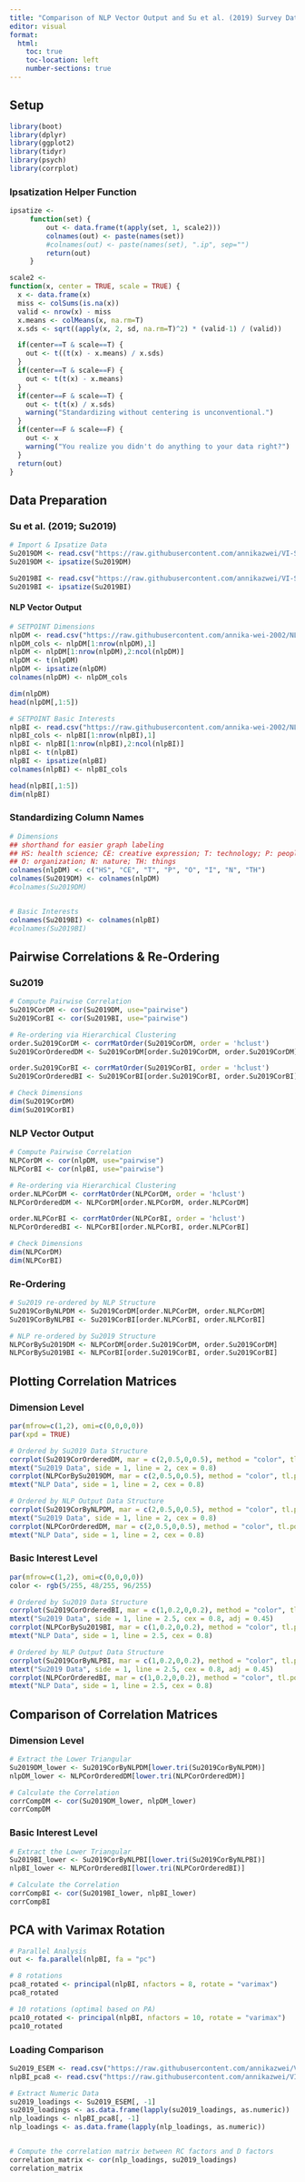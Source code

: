 ```yaml
---
title: "Comparison of NLP Vector Output and Su et al. (2019) Survey Data"
editor: visual
format:
  html:
    toc: true
    toc-location: left
    number-sections: true 
---
```


## Setup

```r
library(boot)
library(dplyr)
library(ggplot2)
library(tidyr)
library(psych)
library(corrplot)
```

### Ipsatization Helper Function

```r
ipsatize <-
     function(set) {
         out <- data.frame(t(apply(set, 1, scale2)))
         colnames(out) <- paste(names(set))
         #colnames(out) <- paste(names(set), ".ip", sep="")
         return(out)
     }

scale2 <-
function(x, center = TRUE, scale = TRUE) {
  x <- data.frame(x)
  miss <- colSums(is.na(x))
  valid <- nrow(x) - miss
  x.means <- colMeans(x, na.rm=T)
  x.sds <- sqrt((apply(x, 2, sd, na.rm=T)^2) * (valid-1) / (valid))

  if(center==T & scale==T) {
    out <- t((t(x) - x.means) / x.sds)
  }
  if(center==T & scale==F) {
    out <- t(t(x) - x.means)
  }
  if(center==F & scale==T) {
    out <- t(t(x) / x.sds)
    warning("Standardizing without centering is unconventional.")
  }
  if(center==F & scale==F) {
    out <- x
    warning("You realize you didn't do anything to your data right?")
  }
  return(out)
}
```

## Data Preparation

### Su et al. (2019; Su2019)

```r
# Import & Ipsatize Data
Su2019DM <- read.csv("https://raw.githubusercontent.com/annikazwei/VI-Structure-with-NLP/refs/heads/main/Data_Files/Su2019_DM.csv")
Su2019DM <- ipsatize(Su2019DM)

Su2019BI <- read.csv("https://raw.githubusercontent.com/annikazwei/VI-Structure-with-NLP/refs/heads/main/Data_Files/Su2019_BI.csv")
Su2019BI <- ipsatize(Su2019BI)
```

#### NLP Vector Output

```r
# SETPOINT Dimensions
nlpDM <- read.csv("https://raw.githubusercontent.com/annika-wei-2002/NLP-VI-Structure/refs/heads/main/NLP_Vectors_DM.csv")
nlpDM_cols <- nlpDM[1:nrow(nlpDM),1]
nlpDM <- nlpDM[1:nrow(nlpDM),2:ncol(nlpDM)]
nlpDM <- t(nlpDM)
nlpDM <- ipsatize(nlpDM)
colnames(nlpDM) <- nlpDM_cols 

dim(nlpDM)
head(nlpDM[,1:5])

# SETPOINT Basic Interests
nlpBI <- read.csv("https://raw.githubusercontent.com/annika-wei-2002/NLP-VI-Structure/refs/heads/main/NLP_Vectors_BI.csv")
nlpBI_cols <- nlpBI[1:nrow(nlpBI),1]
nlpBI <- nlpBI[1:nrow(nlpBI),2:ncol(nlpBI)]
nlpBI <- t(nlpBI)
nlpBI <- ipsatize(nlpBI)
colnames(nlpBI) <- nlpBI_cols

head(nlpBI[,1:5])
dim(nlpBI)
```

### Standardizing Column Names

```r
# Dimensions
## shorthand for easier graph labeling
## HS: health science; CE: creative expression; T: technology; P: people; 
## O: organization; N: nature; TH: things
colnames(nlpDM) <- c("HS", "CE", "T", "P", "O", "I", "N", "TH")
colnames(Su2019DM) <- colnames(nlpDM)
#colnames(Su2019DM)


# Basic Interests
colnames(Su2019BI) <- colnames(nlpBI)
#colnames(Su2019BI)
```

## Pairwise Correlations & Re-Ordering

### Su2019

```r
# Compute Pairwise Correlation
Su2019CorDM <- cor(Su2019DM, use="pairwise")
Su2019CorBI <- cor(Su2019BI, use="pairwise")

# Re-ordering via Hierarchical Clustering
order.Su2019CorDM <- corrMatOrder(Su2019CorDM, order = 'hclust')
Su2019CorOrderedDM <- Su2019CorDM[order.Su2019CorDM, order.Su2019CorDM]

order.Su2019CorBI <- corrMatOrder(Su2019CorBI, order = 'hclust')
Su2019CorOrderedBI <- Su2019CorBI[order.Su2019CorBI, order.Su2019CorBI]

# Check Dimensions
dim(Su2019CorDM)
dim(Su2019CorBI)
```

### NLP Vector Output

```r
# Compute Pairwise Correlation
NLPCorDM <- cor(nlpDM, use="pairwise")
NLPCorBI <- cor(nlpBI, use="pairwise")

# Re-ordering via Hierarchical Clustering
order.NLPCorDM <- corrMatOrder(NLPCorDM, order = 'hclust')
NLPCorOrderedDM <- NLPCorDM[order.NLPCorDM, order.NLPCorDM]

order.NLPCorBI <- corrMatOrder(NLPCorBI, order = 'hclust')
NLPCorOrderedBI <- NLPCorBI[order.NLPCorBI, order.NLPCorBI]

# Check Dimensions
dim(NLPCorDM)
dim(NLPCorBI)
```

### Re-Ordering

```r
# Su2019 re-ordered by NLP Structure
Su2019CorByNLPDM <- Su2019CorDM[order.NLPCorDM, order.NLPCorDM]
Su2019CorByNLPBI <- Su2019CorBI[order.NLPCorBI, order.NLPCorBI]

# NLP re-ordered by Su2019 Structure
NLPCorBySu2019DM <- NLPCorDM[order.Su2019CorDM, order.Su2019CorDM]
NLPCorBySu2019BI <- NLPCorBI[order.Su2019CorBI, order.Su2019CorBI]
```

## Plotting Correlation Matrices

### Dimension Level

```r
par(mfrow=c(1,2), omi=c(0,0,0,0))
par(xpd = TRUE)

# Ordered by Su2019 Data Structure
corrplot(Su2019CorOrderedDM, mar = c(2,0.5,0,0.5), method = "color", tl.pos = 'lt',tl.col = "black", tl.cex = 0.6, cl.pos = 'r', cl.cex = 0.4, addCoef.col = "black", number.cex = 0.5)
mtext("Su2019 Data", side = 1, line = 2, cex = 0.8)
corrplot(NLPCorBySu2019DM, mar = c(2,0.5,0,0.5), method = "color", tl.pos = 'lt',tl.col = "black", tl.cex = 0.6, cl.pos = 'r', cl.cex = 0.4, addCoef.col = "black", number.cex = 0.5)
mtext("NLP Data", side = 1, line = 2, cex = 0.8)

# Ordered by NLP Output Data Structure
corrplot(Su2019CorByNLPDM, mar = c(2,0.5,0,0.5), method = "color", tl.pos = 'lt',tl.col = "black", tl.cex = 0.6, cl.pos = 'r', cl.cex = 0.4, addCoef.col = "black", number.cex = 0.5)
mtext("Su2019 Data", side = 1, line = 2, cex = 0.8)
corrplot(NLPCorOrderedDM, mar = c(2,0.5,0,0.5), method = "color", tl.pos = 'lt',tl.col = "black", tl.cex = 0.6, cl.pos = 'r', cl.cex = 0.4, addCoef.col = "black", number.cex = 0.5)
mtext("NLP Data", side = 1, line = 2, cex = 0.8)
```

### Basic Interest Level

```r
par(mfrow=c(1,2), omi=c(0,0,0,0))
color <- rgb(5/255, 48/255, 96/255)

# Ordered by Su2019 Data Structure
corrplot(Su2019CorOrderedBI, mar = c(1,0.2,0,0.2), method = "color", tl.pos = 'n', cl.pos = 'r', cl.cex = 0.4, order = "hclust", addrect = 8, rect.col = color, rect.lwd = 1)
mtext("Su2019 Data", side = 1, line = 2.5, cex = 0.8, adj = 0.45)
corrplot(NLPCorBySu2019BI, mar = c(1,0.2,0,0.2), method = "color", tl.pos = 'n', cl.pos = 'r', cl.cex = 0.4, order = "hclust", addrect = 8, rect.col = color, rect.lwd = 1)
mtext("NLP Data", side = 1, line = 2.5, cex = 0.8)

# Ordered by NLP Output Data Structure
corrplot(Su2019CorByNLPBI, mar = c(1,0.2,0,0.2), method = "color", tl.pos = 'n', cl.pos = 'r', cl.cex = 0.4, order = "hclust", addrect = 8, rect.col = color, rect.lwd = 1)
mtext("Su2019 Data", side = 1, line = 2.5, cex = 0.8, adj = 0.45)
corrplot(NLPCorOrderedBI, mar = c(1,0.2,0,0.2), method = "color", tl.pos = 'n', cl.pos = 'r', cl.cex = 0.4, order = "hclust", addrect = 8, rect.col = color, rect.lwd = 1)
mtext("NLP Data", side = 1, line = 2.5, cex = 0.8)
```

## Comparison of Correlation Matrices

### Dimension Level

```r
# Extract the Lower Triangular
Su2019DM_lower <- Su2019CorByNLPDM[lower.tri(Su2019CorByNLPDM)]
nlpDM_lower <- NLPCorOrderedDM[lower.tri(NLPCorOrderedDM)]

# Calculate the Correlation
corrCompDM <- cor(Su2019DM_lower, nlpDM_lower)
corrCompDM
```

### Basic Interest Level

```r
# Extract the Lower Triangular
Su2019BI_lower <- Su2019CorByNLPBI[lower.tri(Su2019CorByNLPBI)]
nlpBI_lower <- NLPCorOrderedBI[lower.tri(NLPCorOrderedBI)]

# Calculate the Correlation
corrCompBI <- cor(Su2019BI_lower, nlpBI_lower)
corrCompBI
```

## PCA with Varimax Rotation

```r
# Parallel Analysis
out <- fa.parallel(nlpBI, fa = "pc")

# 8 rotations
pca8_rotated <- principal(nlpBI, nfactors = 8, rotate = "varimax")
pca8_rotated

# 10 rotations (optimal based on PA)
pca10_rotated <- principal(nlpBI, nfactors = 10, rotate = "varimax")
pca10_rotated
```

### Loading Comparison

```r
Su2019_ESEM <- read.csv("https://raw.githubusercontent.com/annikazwei/VI-Structure-with-NLP/refs/heads/main/Data_Files/Su2019_DM_ESEM.csv")
nlpBI_pca8 <- read.csv("https://raw.githubusercontent.com/annikazwei/VI-Structure-with-NLP/refs/heads/main/Data_Output/NLP_PCA8.csv")

# Extract Numeric Data
su2019_loadings <- Su2019_ESEM[, -1]
su2019_loadings <- as.data.frame(lapply(su2019_loadings, as.numeric))
nlp_loadings <- nlpBI_pca8[, -1]
nlp_loadings <- as.data.frame(lapply(nlp_loadings, as.numeric))


# Compute the correlation matrix between RC factors and D factors
correlation_matrix <- cor(nlp_loadings, su2019_loadings)
correlation_matrix
```

